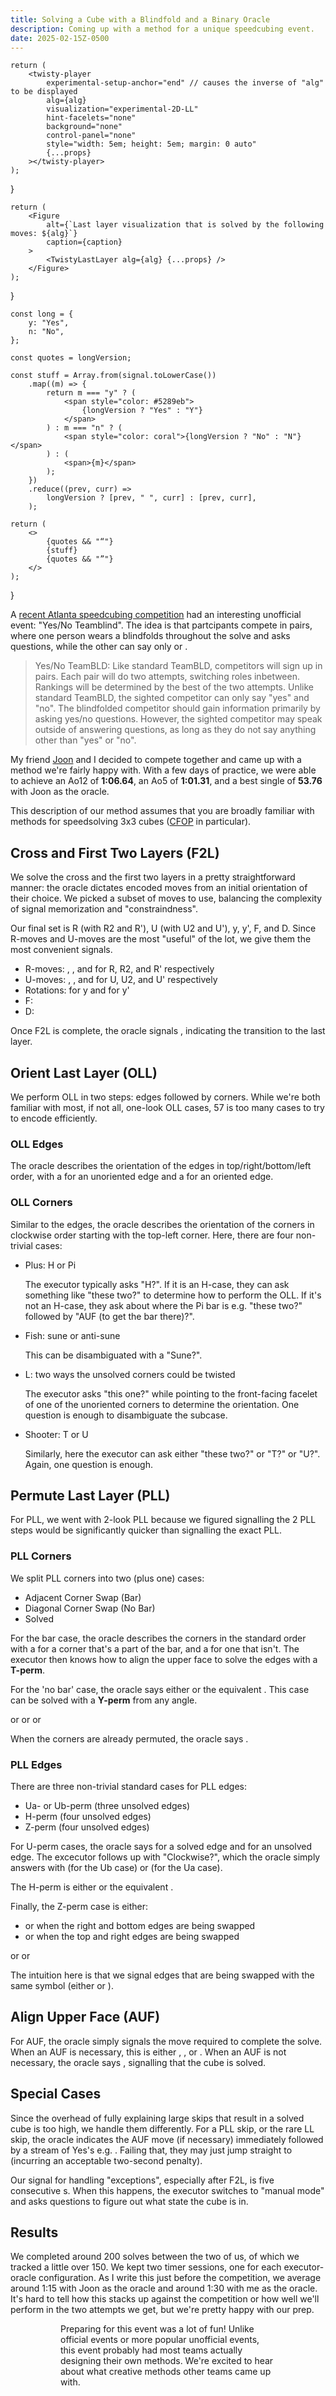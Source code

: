 ```yaml
---
title: Solving a Cube with a Blindfold and a Binary Oracle
description: Coming up with a method for a unique speedcubing event.
date: 2025-02-15Z-0500
---
```



    return (
        <twisty-player
            experimental-setup-anchor="end" // causes the inverse of "alg" to be displayed
            alg={alg}
            visualization="experimental-2D-LL"
            hint-facelets="none"
            background="none"
            control-panel="none"
            style="width: 5em; height: 5em; margin: 0 auto"
            {...props}
        ></twisty-player>
    );
}

    return (
        <Figure
            alt={`Last layer visualization that is solved by the following moves: ${alg}`}
            caption={caption}
        >
            <TwistyLastLayer alg={alg} {...props} />
        </Figure>
    );
}

    const long = {
        y: "Yes",
        n: "No",
    };

    const quotes = longVersion;

    const stuff = Array.from(signal.toLowerCase())
        .map((m) => {
            return m === "y" ? (
                <span style="color: #5289eb">
                    {longVersion ? "Yes" : "Y"}
                </span>
            ) : m === "n" ? (
                <span style="color: coral">{longVersion ? "No" : "N"}</span>
            ) : (
                <span>{m}</span>
            );
        })
        .reduce((prev, curr) =>
            longVersion ? [prev, " ", curr] : [prev, curr],
        );

    return (
        <>
            {quotes && "“"}
            {stuff}
            {quotes && "”"}
        </>
    );

}

A [recent Atlanta speedcubing competition](https://www.worldcubeassociation.org/competitions/GACubersPBQ2025) had an interesting unofficial event: "Yes/No Teamblind".
The idea is that partcipants compete in pairs, where one person wears a blindfolds throughout the solve and asks questions, while the other can say only <Signal signal="Y" longVersion /> or <Signal signal="N" longVersion />.

> Yes/No TeamBLD: Like standard TeamBLD, competitors will sign up in pairs.
> Each pair will do two attempts, switching roles inbetween.
> Rankings will be determined by the best of the two attempts.
> Unlike standard TeamBLD, the sighted competitor can only say "yes" and "no".
> The blindfolded competitor should gain information primarily by asking yes/no questions.
> However, the sighted competitor may speak outside of answering questions, as long as they do not say anything other than "yes" or "no".

My friend [Joon](https://www.worldcubeassociation.org/persons/2012CHAJ01) and I decided to compete together and came up with a method we're fairly happy with.
With a few days of practice, we were able to achieve an Ao12 of **1:06.64**, an Ao5 of **1:01.31**, and a best single of **53.76** with Joon as the oracle.

This description of our method assumes that you are broadly familiar with methods for speedsolving 3x3 cubes ([CFOP](https://jperm.net/3x3/cfop) in particular).

## Cross and First Two Layers (F2L)

We solve the cross and the first two layers in a pretty straightforward manner: the oracle dictates encoded moves from an initial orientation of their choice.
We picked a subset of moves to use, balancing the complexity of signal memorization and "constraindness".

Our final set is R (with R2 and R'), U (with U2 and U'), y, y', F, and D.
Since R-moves and U-moves are the most "useful" of the lot, we give them the most convenient signals.

-   R-moves: <Signal signal="Y" />, <Signal signal="YY" />, and <Signal signal="YYY" /> for R, R2, and R' respectively
-   U-moves: <Signal signal="N" />, <Signal signal="NN" />, and <Signal signal="NNN" /> for U, U2, and U' respectively
-   Rotations: <Signal signal="YN" /> for y and <Signal signal="NY" /> for y'
-   F: <Signal signal="YNY" />
-   D: <Signal signal="NYN" />

Once F2L is complete, the oracle signals <Signal signal="YYYYY" longVersion />, indicating the transition to the last layer.

## Orient Last Layer (OLL)

We perform OLL in two steps: edges followed by corners.
While we're both familiar with most, if not all, one-look OLL cases, 57 is too many cases to try to encode efficiently.

### OLL Edges

The oracle describes the orientation of the edges in top/right/bottom/left order, with a <Signal signal="N" longVersion /> for an unoriented edge and a <Signal signal="Y" longVersion /> for an oriented edge.

<FigureGroup>
    <LastLayerFigure alg="U2 f R U R' U' f'" experimental-stickering="OLL">
        <Signal signal="YNNY" longVersion slot="caption" />
    </LastLayerFigure>
    <LastLayerFigure
        alg="F R U R' U' F' f R U R' U' f'"
        experimental-stickering="OLL"
    >
        <Signal signal="NNNN" longVersion slot="caption" />
    </LastLayerFigure>
</FigureGroup>

### OLL Corners

Similar to the edges, the oracle describes the orientation of the corners in clockwise order starting with the top-left corner.
Here, there are four non-trivial cases:

-   Plus: H or Pi

    The executor typically asks "H?".
    If it is an H-case, they can ask something like "these two?" to determine how to perform the OLL.
    If it's not an H-case, they ask about where the Pi bar is e.g. "these two?" followed by "AUF (to get the bar there)?".

    <FigureGroup>
        <LastLayerFigure
            alg="R U2 R' U' R U R' U' R U' R'"
            experimental-stickering="OLL"
        >
            <Signal signal="NNNN" longVersion slot="caption" />
        </LastLayerFigure>
        <LastLayerFigure
            alg="U R U2 R' U' R U R' U' R U' R'"
            experimental-stickering="OLL"
        >
            <Signal signal="NNNN" longVersion slot="caption" />
        </LastLayerFigure>
        <LastLayerFigure
            alg="f R U R' U' f' F R U R' U' F'"
            experimental-stickering="OLL"
        >
            <Signal signal="NNNN" longVersion slot="caption" />
        </LastLayerFigure>
        <LastLayerFigure
            alg="U' f R U R' U' f' F R U R' U' F'"
            experimental-stickering="OLL"
        >
            <Signal signal="NNNN" longVersion slot="caption" />
        </LastLayerFigure>
    </FigureGroup>

-   Fish: sune or anti-sune

    This can be disambiguated with a "Sune?".

    <FigureGroup>
        <LastLayerFigure alg="R U R' U R U2 R'" experimental-stickering="OLL">
            <Signal signal="NNNY" longVersion slot="caption" />
        </LastLayerFigure>
        <LastLayerFigure
            alg="U R' U' R U' R' U2 R"
            experimental-stickering="OLL"
        >
            <Signal signal="NNNY" longVersion slot="caption" />
        </LastLayerFigure>
    </FigureGroup>

-   L: two ways the unsolved corners could be twisted

    The executor asks "this one?" while pointing to the front-facing facelet of one of the unoriented corners to determine the orientation.
    One question is enough to disambiguate the subcase.

    <FigureGroup>
        <LastLayerFigure
            alg="F' r U R' U' r' F R"
            experimental-stickering="OLL"
        >
            <Signal signal="NYNY" longVersion slot="caption" />
        </LastLayerFigure>
        <LastLayerFigure
            alg="U2 F' r U R' U' r' F R"
            experimental-stickering="OLL"
        >
            <Signal signal="NYNY" longVersion slot="caption" />
        </LastLayerFigure>
    </FigureGroup>

-   Shooter: T or U

    Similarly, here the executor can ask either "these two?" or "T?" or "U?".
    Again, one question is enough.

    <FigureGroup>
        <LastLayerFigure
            alg="U r U R' U' r' F R F'"
            experimental-stickering="OLL"
        >
            <Signal signal="YYNN" longVersion slot="caption" />
        </LastLayerFigure>
        <LastLayerFigure
            alg="R2 D R' U2 R D' R' U2 R'"
            experimental-stickering="OLL"
        >
            <Signal signal="YYNN" longVersion slot="caption" />
        </LastLayerFigure>
    </FigureGroup>

## Permute Last Layer (PLL)

For PLL, we went with 2-look PLL because we figured signalling the 2 PLL steps would be significantly quicker than signalling the exact PLL.

### PLL Corners

We split PLL corners into two (plus one) cases:

-   Adjacent Corner Swap (Bar)
-   Diagonal Corner Swap (No Bar)
-   Solved

For the bar case, the oracle describes the corners in the standard order with a <Signal signal="Y" longVersion /> for a corner that's a part of the bar, and a <Signal signal="N" longVersion /> for one that isn't.
The executor then knows how to align the upper face to solve the edges with a **T-perm**.

<FigureGroup>
    <LastLayerFigure
        alg="R U R' U' R' F R2 U' R' U' R U R' F'"
        experimental-stickering="PLL"
    >
        <Signal signal="YNNY" longVersion slot="caption" />
    </LastLayerFigure>
    <LastLayerFigure
        alg="U' R U R' U' R' F R2 U' R' U' R U R' F'"
        experimental-stickering="PLL"
    >
        <Signal signal="YYNN" longVersion slot="caption" />
    </LastLayerFigure>
    <LastLayerFigure
        alg="U R U R' U' R' F R2 U' R' U' R U R' F'"
        experimental-stickering="PLL"
    >
        <Signal signal="NNYY" longVersion slot="caption" />
    </LastLayerFigure>
</FigureGroup>

For the 'no bar' case, the oracle says either <Signal signal="YNYN" /> or the equivalent <Signal signal="NYNY" />.
This case can be solved with a **Y-perm** from any angle.

<FigureGroup>
    <LastLayerFigure
        alg="U' F R U' R' U' R U R' F' R U R' U' R' F R F'"
        experimental-stickering="PLL"
    >
        <Fragment slot="caption">
            <Signal signal="YNYN" /> or <Signal signal="NYNY" />
        </Fragment>
    </LastLayerFigure>
    <LastLayerFigure
        alg="U x' (L' U L) D' (L' U' L) D (L' U' L) D' (L' U L) D x"
        experimental-stickering="PLL"
    >
        <Fragment slot="caption">
            <Signal signal="YNYN" /> or <Signal signal="NYNY" />
        </Fragment>
    </LastLayerFigure>
    <LastLayerFigure
        alg="R' (U R U' R') F' U' F (R U R') (F R' F' R) U' R"
        experimental-stickering="PLL"
    >
        <Fragment slot="caption">
            <Signal signal="YNYN" /> or <Signal signal="NYNY" />
        </Fragment>
    </LastLayerFigure>
</FigureGroup>

When the corners are already permuted, the oracle says <Signal signal="YYYY" />.

### PLL Edges

There are three non-trivial standard cases for PLL edges:

-   Ua- or Ub-perm (three unsolved edges)
-   H-perm (four unsolved edges)
-   Z-perm (four unsolved edges)

For U-perm cases, the oracle says <Signal signal="Y" longVersion /> for a solved edge and <Signal signal="N" longVersion /> for an unsolved edge.
The excecutor follows up with "Clockwise?", which the oracle simply answers with <Signal signal="Y" longVersion /> (for the Ub case) or <Signal signal="N" longVersion /> (for the Ua case).

The H-perm is either <Signal signal="YNYN" /> or the equivalent <Signal signal="NYNY" />.

Finally, the Z-perm case is either:

-   <Signal signal="YNNY" /> or <Signal signal="NYYN" /> when the right and
    bottom edges are being swapped
-   <Signal signal="YYNN" /> or <Signal signal="NNYY" /> when the top and right
    edges are being swapped

<FigureGroup>
    <LastLayerFigure
        alg="M2 U M2 U M' U2 M2 U2 M'"
        experimental-stickering="PLL"
    >
        <Fragment slot="caption">
            <Signal signal="YNNY" /> or <Signal signal="NYYN" />
        </Fragment>
    </LastLayerFigure>
    <LastLayerFigure
        alg="U M2 U M2 U M' U2 M2 U2 M'"
        experimental-stickering="PLL"
    >
        <Fragment slot="caption">
            <Signal signal="YYNN" /> or <Signal signal="NNYY" />
        </Fragment>
    </LastLayerFigure>
</FigureGroup>

The intuition here is that we signal edges that are being swapped with the same symbol (either <Signal signal="Y" longVersion /> or <Signal signal="N" longVersion />).

## Align Upper Face (AUF)

For AUF, the oracle simply signals the move required to complete the solve.
When an AUF is necessary, this is either <Signal signal="N" longVersion />, <Signal signal="NN" longVersion />, or <Signal signal="NNN" longVersion />.
When an AUF is not necessary, the oracle says <Signal signal="YYYYY…" longVersion />, signalling that the cube is solved.

## Special Cases

Since the overhead of fully explaining large skips that result in a solved cube is too high, we handle them differently.
For a PLL skip, or the rare LL skip, the oracle indicates the AUF move (if necessary) immediately followed by a stream of Yes's e.g. <Signal signal="NNYYY…" longVersion />.
Failing that, they may just jump straight to <Signal signal="YYYYY…" longVersion /> (incurring an acceptable two-second penalty).

Our signal for handling "exceptions", especially after F2L, is five consecutive <Signal signal="N" longVersion />s.
When this happens, the executor switches to "manual mode" and asks questions to figure out what state the cube is in.

## Results

We completed around 200 solves between the two of us, of which we tracked a little over 150.
We kept two timer sessions, one for each executor-oracle configuration.
As I write this just before the competition, we average around 1:15 with Joon as the oracle and around 1:30 with me as the oracle.
It's hard to tell how this stacks up against the competition or how well we'll perform in the two attempts we get, but we're pretty happy with our prep.

<FigureGroup>
    <Figure
        src="/img/yes-no-teamblind/shreyas-oracle-session.png"
        caption={"Me as the oracle"}
        width={200}
    />
    <Figure
        src="/img/yes-no-teamblind/joon-oracle-session.png"
        caption={"Joon as the oracle"}
        width={200}
    />
</FigureGroup>

Preparing for this event was a lot of fun!
Unlike official events or more popular unofficial events, this event probably had most teams actually designing their own methods.
We're excited to hear about what creative methods other teams came up with.
